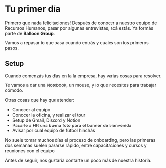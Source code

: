 
# Tu primer día

Primero que nada felicitaciones! Después de conocer a nuestro equipo de Recursos Humanos, pasar por algunas entrevistas, acá estás. Ya formás parte de **Balloon Group**.

Vamos a repasar lo que pasa cuando entrás y cuales son los primeros pasos.

## Setup

Cuando comenzás tus días en la la empresa, hay varias cosas para resolver.

Te vamos a dar una Notebook, un mouse, y lo que necesites para trabajar cómodo.

Otras cosas que hay que atender:

- Conocer al equipo
- Conocer la oficina, y realizar el tour
- Setup de Gmail, Discord y Notion
- Pasarle a HR una buena foto para el banner de bienvenida
- Avisar por cual equipo de fútbol hinchás

No suele tomar muchos días el proceso de onboarding, pero las primeras dos semanas suelen pasarse rápido, entre capacitaciones y cursos y reuniones con el equipo.

Antes de seguir, nos gustaría contarte un poco más de nuestra historia.